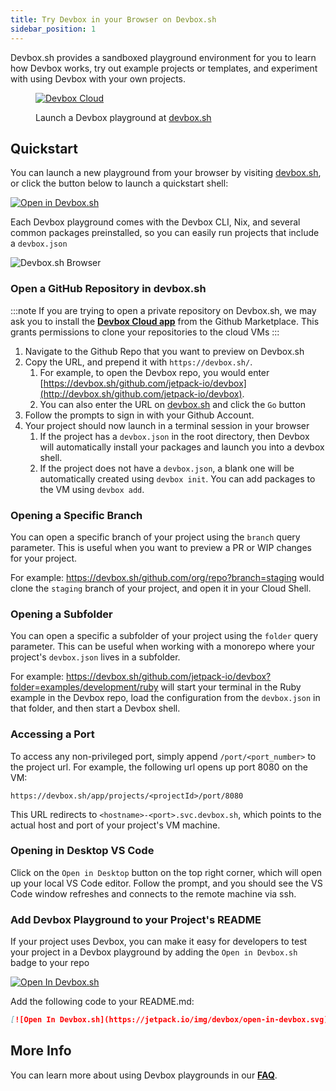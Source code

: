 ```yaml
---
title: Try Devbox in your Browser on Devbox.sh
sidebar_position: 1
---
```


Devbox.sh provides a sandboxed playground environment for you to learn how Devbox works, try out example projects or templates, and experiment with using Devbox with your own projects.

<figure className="text--center">

[![Devbox Cloud](../../static/img/devbox_sh.png)](https://devbox.sh)

<figcaption> Launch a Devbox playground at <a href="https://devbox.sh"> devbox.sh</a> </figcaption>
</figure>

## Quickstart

You can launch a new playground from your browser by visiting [devbox.sh](https://devbox.sh), or click the button below to launch a quickstart shell:

[![Open in Devbox.sh](https://jetpack.io/img/devbox/open-in-devbox.svg)](https://devbox.sh/new)

Each Devbox playground comes with the Devbox CLI, Nix, and several common packages preinstalled, so you can easily run projects that include a `devbox.json`

![Devbox.sh Browser](../../static/img/devbox_cloud_editor.png)

### Open a GitHub Repository in devbox.sh

:::note
If you are trying to open a private repository on Devbox.sh, we may ask you to install the [**Devbox Cloud app**](https://github.com/apps/devbox-cloud) from the Github Marketplace. This grants permissions to clone your repositories to the cloud VMs
:::

1. Navigate to the Github Repo that you want to preview on Devbox.sh
2. Copy the URL, and prepend it with `https://devbox.sh/`.
    1. For example, to open the Devbox repo, you would enter [https://devbox.sh/github.com/jetpack-io/devbox](http://devbox.sh/github.com/jetpack-io/devbox).
    1. You can also enter the URL on [devbox.sh](https://devbox.sh) and click the `Go` button
3. Follow the prompts to sign in with your Github Account.
4. Your project should now launch in a terminal session in your browser
    1. If the project has a `devbox.json` in the root directory, then Devbox will automatically install your packages and launch you into a devbox shell.
    2. If the project does not have a `devbox.json`, a blank one will be automatically created using `devbox init`. You can add packages to the VM using `devbox add`.

### Opening a Specific Branch

You can open a specific branch of your project using the `branch` query parameter. This is useful when you want to preview a PR or WIP changes for your project.

For example: https://devbox.sh/github.com/org/repo?branch=staging would clone the `staging` branch of your project, and open it in your Cloud Shell.

### Opening a Subfolder

You can open a specific a subfolder of your project using the `folder` query parameter. This can be useful when working with a monorepo where your project's `devbox.json` lives in a subfolder.

For example: https://devbox.sh/github.com/jetpack-io/devbox?folder=examples/development/ruby will start your terminal in the Ruby example in the Devbox repo, load the configuration from the `devbox.json` in that folder, and then start a Devbox shell.

### Accessing a Port

To access any non-privileged port, simply append `/port/<port_number>` to the project url. For example, the following url opens up port 8080 on the VM:

```
https://devbox.sh/app/projects/<projectId>/port/8080
```

This URL redirects to `<hostname>-<port>.svc.devbox.sh`, which points to the actual host and port of your project's VM machine.

### Opening in Desktop VS Code

Click on the `Open in Desktop` button on the top right corner, which will open up your local VS Code editor. Follow the prompt, and you should see the VS Code window refreshes and connects to the remote machine via ssh.

### Add Devbox Playground to your Project's README

If your project uses Devbox, you can make it easy for developers to test your project in a Devbox playground by adding the `Open in Devbox.sh` badge to your repo

[![Open In Devbox.sh](https://jetpack.io/img/devbox/open-in-devbox.svg)](https://devbox.sh/github.com/jetpack-io/devbox)

Add the following code to your README.md:

```md
[![Open In Devbox.sh](https://jetpack.io/img/devbox/open-in-devbox.svg)](https://devbox.sh/{path_to_repo})
```

## More Info

You can learn more about using Devbox playgrounds in our **[FAQ](beta_faq.md)**.
